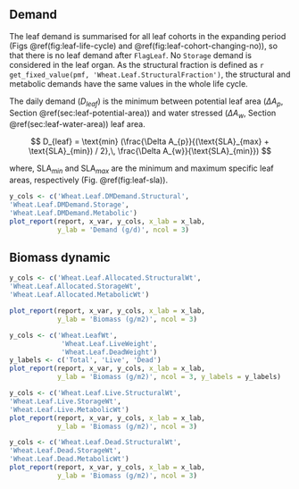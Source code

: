 ## Demand {#sec:leaf-deman}

The leaf demand is summarised for all leaf cohorts in the expanding period (Figs \@ref(fig:leaf-life-cycle) and \@ref(fig:leaf-cohort-changing-no)), so that there is no leaf demand after `FlagLeaf`. No `Storage` demand is considered in the leaf organ. As the structural fraction is defined as `r get_fixed_value(pmf, 'Wheat.Leaf.StructuralFraction')`, the structural and metabolic demands have the same values in the whole life cycle. 

The daily demand ($D_{leaf}$) is the minimum between potential leaf area ($\Delta A_{p}$, Section \@ref(sec:leaf-potential-area)) and water stressed ($\Delta A_{w}$, Section \@ref(sec:leaf-water-area)) leaf area.

$$
D_{leaf} = \text{min} (\frac{\Delta A_{p}}{(\text{SLA}_{max} + \text{SLA}_{min}) / 2},\, \frac{\Delta A_{w}}{\text{SLA}_{min}})
$$

where, $\text{SLA}_{min}$ and $\text{SLA}_{max}$ are the minimum and maximum specific leaf areas, respectively (Fig. \@ref(fig:leaf-sla)). 


<div class="fig-output">
```r
y_cols <- c('Wheat.Leaf.DMDemand.Structural',
'Wheat.Leaf.DMDemand.Storage',
'Wheat.Leaf.DMDemand.Metabolic')
plot_report(report, x_var, y_cols, x_lab = x_lab, 
            y_lab = 'Demand (g/d)', ncol = 3)

```
</div>

## Biomass dynamic {#sec:leaf-biomass}

<div class="fig-output">
```r
y_cols <- c('Wheat.Leaf.Allocated.StructuralWt',
'Wheat.Leaf.Allocated.StorageWt',
'Wheat.Leaf.Allocated.MetabolicWt')

plot_report(report, x_var, y_cols, x_lab = x_lab, 
            y_lab = 'Biomass (g/m2)', ncol = 3)

```
</div>




<div class="fig-output">
```r
y_cols <- c('Wheat.LeafWt',
             'Wheat.Leaf.LiveWeight', 
             'Wheat.Leaf.DeadWeight')
y_labels <- c('Total', 'Live', 'Dead')
plot_report(report, x_var, y_cols, x_lab = x_lab, 
            y_lab = 'Biomass (g/m2)', ncol = 3, y_labels = y_labels)

```
</div>



<div class="fig-output">
```r
y_cols <- c('Wheat.Leaf.Live.StructuralWt',
'Wheat.Leaf.Live.StorageWt',
'Wheat.Leaf.Live.MetabolicWt')
plot_report(report, x_var, y_cols, x_lab = x_lab, 
            y_lab = 'Biomass (g/m2)', ncol = 3)

```
</div>


<div class="fig-output">
```r
y_cols <- c('Wheat.Leaf.Dead.StructuralWt',
'Wheat.Leaf.Dead.StorageWt',
'Wheat.Leaf.Dead.MetabolicWt')
plot_report(report, x_var, y_cols, x_lab = x_lab, 
            y_lab = 'Biomass (g/m2)', ncol = 3)
```
</div>
